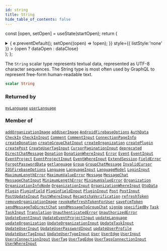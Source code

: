 ```yaml
---
id: string
title: String
hide_table_of_contents: false
---
```






const [open, setOpen] = useState(startOpen);
return (
<details {...(open ? { open: true } : {})} className="details" style={{ border:'none', boxShadow:'none', background:'var(--ifm-background-color)' }}>
<summary
onClick={(e) => {
e.preventDefault();
setOpen((open) => !open);
}}
style={{ listStyle:'none' }} >
{open ? dataOpen : dataClose}
</summary>
{open && children}
</details>
);
};

The `String` scalar type represents textual data, represented as UTF-8 character sequences. The String type is most often used by GraphQL to represent free-form human-readable text.

```graphql
scalar String
```

### Returned by

[`myLanguage`](../../../docs/schema/queries/my-language) <Badge class="secondary" text="query"/><Bullet />[`userLanguage`](../../../docs/schema/queries/user-language) <Badge class="secondary" text="query"/>

### Member of

[`addOrganizationImage`](../../../docs/schema/mutations/add-organization-image) <Badge class="secondary" text="mutation"/><Bullet />[`addUserImage`](../../../docs/schema/mutations/add-user-image) <Badge class="secondary" text="mutation"/><Bullet />[`AndroidFirebaseOptions`](../../../docs/schema/objects/android-firebase-options) <Badge class="secondary" text="object"/><Bullet />[`AuthData`](../../../docs/schema/objects/auth-data) <Badge class="secondary" text="object"/><Bullet />[`CheckIn`](../../../docs/schema/objects/check-in) <Badge class="secondary" text="object"/><Bullet />[`CheckInInput`](../../../docs/schema/inputs/check-in-input) <Badge class="secondary" text="input"/><Bullet />[`Comment`](../../../docs/schema/objects/comment) <Badge class="secondary" text="object"/><Bullet />[`CommentInput`](../../../docs/schema/inputs/comment-input) <Badge class="secondary" text="input"/><Bullet />[`ConnectionPageInfo`](../../../docs/schema/objects/connection-page-info) <Badge class="secondary" text="object"/><Bullet />[`createDonation`](../../../docs/schema/mutations/create-donation) <Badge class="secondary" text="mutation"/><Bullet />[`createGroupChatInput`](../../../docs/schema/inputs/create-group-chat-input) <Badge class="secondary" text="input"/><Bullet />[`createOrganization`](../../../docs/schema/mutations/create-organization) <Badge class="secondary" text="mutation"/><Bullet />[`createPlugin`](../../../docs/schema/mutations/create-plugin) <Badge class="secondary" text="mutation"/><Bullet />[`createPost`](../../../docs/schema/mutations/create-post) <Badge class="secondary" text="mutation"/><Bullet />[`CreateUserTagInput`](../../../docs/schema/inputs/create-user-tag-input) <Badge class="secondary" text="input"/><Bullet />[`CursorPaginationInput`](../../../docs/schema/inputs/cursor-pagination-input) <Badge class="secondary" text="input"/><Bullet />[`deprecated`](../../../docs/schema/directives/deprecated) <Badge class="secondary" text="directive"/><Bullet />[`DirectChatMessage`](../../../docs/schema/objects/direct-chat-message) <Badge class="secondary" text="object"/><Bullet />[`Donation`](../../../docs/schema/objects/donation) <Badge class="secondary" text="object"/><Bullet />[`DonationWhereInput`](../../../docs/schema/inputs/donation-where-input) <Badge class="secondary" text="input"/><Bullet />[`Error`](../../../docs/schema/interfaces/error) <Badge class="secondary" text="interface"/><Bullet />[`Event`](../../../docs/schema/objects/event) <Badge class="secondary" text="object"/><Bullet />[`EventInput`](../../../docs/schema/inputs/event-input) <Badge class="secondary" text="input"/><Bullet />[`EventProject`](../../../docs/schema/objects/event-project) <Badge class="secondary" text="object"/><Bullet />[`EventProjectInput`](../../../docs/schema/inputs/event-project-input) <Badge class="secondary" text="input"/><Bullet />[`EventWhereInput`](../../../docs/schema/inputs/event-where-input) <Badge class="secondary" text="input"/><Bullet />[`ExtendSession`](../../../docs/schema/objects/extend-session) <Badge class="secondary" text="object"/><Bullet />[`FieldError`](../../../docs/schema/interfaces/field-error) <Badge class="secondary" text="interface"/><Bullet />[`ForgotPasswordData`](../../../docs/schema/inputs/forgot-password-data) <Badge class="secondary" text="input"/><Bullet />[`getlanguage`](../../../docs/schema/queries/getlanguage) <Badge class="secondary" text="query"/><Bullet />[`Group`](../../../docs/schema/objects/group) <Badge class="secondary" text="object"/><Bullet />[`GroupChatMessage`](../../../docs/schema/objects/group-chat-message) <Badge class="secondary" text="object"/><Bullet />[`InvalidCursor`](../../../docs/schema/objects/invalid-cursor) <Badge class="secondary" text="object"/><Bullet />[`IOSFirebaseOptions`](../../../docs/schema/objects/iosfirebase-options) <Badge class="secondary" text="object"/><Bullet />[`Language`](../../../docs/schema/objects/language) <Badge class="secondary" text="object"/><Bullet />[`LanguageInput`](../../../docs/schema/inputs/language-input) <Badge class="secondary" text="input"/><Bullet />[`LanguageModel`](../../../docs/schema/objects/language-model) <Badge class="secondary" text="object"/><Bullet />[`LoginInput`](../../../docs/schema/inputs/login-input) <Badge class="secondary" text="input"/><Bullet />[`MaximumLengthError`](../../../docs/schema/objects/maximum-length-error) <Badge class="secondary" text="object"/><Bullet />[`MaximumValueError`](../../../docs/schema/objects/maximum-value-error) <Badge class="secondary" text="object"/><Bullet />[`Message`](../../../docs/schema/objects/message) <Badge class="secondary" text="object"/><Bullet />[`MessageChat`](../../../docs/schema/objects/message-chat) <Badge class="secondary" text="object"/><Bullet />[`MessageChatInput`](../../../docs/schema/inputs/message-chat-input) <Badge class="secondary" text="input"/><Bullet />[`MinimumLengthError`](../../../docs/schema/objects/minimum-length-error) <Badge class="secondary" text="object"/><Bullet />[`MinimumValueError`](../../../docs/schema/objects/minimum-value-error) <Badge class="secondary" text="object"/><Bullet />[`Organization`](../../../docs/schema/objects/organization) <Badge class="secondary" text="object"/><Bullet />[`OrganizationInfoNode`](../../../docs/schema/objects/organization-info-node) <Badge class="secondary" text="object"/><Bullet />[`OrganizationInput`](../../../docs/schema/inputs/organization-input) <Badge class="secondary" text="input"/><Bullet />[`OrganizationWhereInput`](../../../docs/schema/inputs/organization-where-input) <Badge class="secondary" text="input"/><Bullet />[`OtpData`](../../../docs/schema/objects/otp-data) <Badge class="secondary" text="object"/><Bullet />[`Plugin`](../../../docs/schema/objects/plugin) <Badge class="secondary" text="object"/><Bullet />[`PluginField`](../../../docs/schema/objects/plugin-field) <Badge class="secondary" text="object"/><Bullet />[`PluginFieldInput`](../../../docs/schema/inputs/plugin-field-input) <Badge class="secondary" text="input"/><Bullet />[`PluginInput`](../../../docs/schema/inputs/plugin-input) <Badge class="secondary" text="input"/><Bullet />[`Post`](../../../docs/schema/objects/post) <Badge class="secondary" text="object"/><Bullet />[`PostInput`](../../../docs/schema/inputs/post-input) <Badge class="secondary" text="input"/><Bullet />[`PostUpdateInput`](../../../docs/schema/inputs/post-update-input) <Badge class="secondary" text="input"/><Bullet />[`PostWhereInput`](../../../docs/schema/inputs/post-where-input) <Badge class="secondary" text="input"/><Bullet />[`RecaptchaVerification`](../../../docs/schema/inputs/recaptcha-verification) <Badge class="secondary" text="input"/><Bullet />[`refreshToken`](../../../docs/schema/mutations/refresh-token) <Badge class="secondary" text="mutation"/><Bullet />[`removeOrganizationImage`](../../../docs/schema/mutations/remove-organization-image) <Badge class="secondary" text="mutation"/><Bullet />[`revokeRefreshTokenForUser`](../../../docs/schema/mutations/revoke-refresh-token-for-user) <Badge class="secondary" text="mutation"/><Bullet />[`saveFcmToken`](../../../docs/schema/mutations/save-fcm-token) <Badge class="secondary" text="mutation"/><Bullet />[`sendMessageToDirectChat`](../../../docs/schema/mutations/send-message-to-direct-chat) <Badge class="secondary" text="mutation"/><Bullet />[`sendMessageToGroupChat`](../../../docs/schema/mutations/send-message-to-group-chat) <Badge class="secondary" text="mutation"/><Bullet />[`signUp`](../../../docs/schema/mutations/sign-up) <Badge class="secondary" text="mutation"/><Bullet />[`specifiedBy`](../../../docs/schema/directives/specified-by) <Badge class="secondary" text="directive"/><Bullet />[`Task`](../../../docs/schema/objects/task) <Badge class="secondary" text="object"/><Bullet />[`TaskInput`](../../../docs/schema/inputs/task-input) <Badge class="secondary" text="input"/><Bullet />[`Translation`](../../../docs/schema/objects/translation) <Badge class="secondary" text="object"/><Bullet />[`UnauthenticatedError`](../../../docs/schema/objects/unauthenticated-error) <Badge class="secondary" text="object"/><Bullet />[`UnauthorizedError`](../../../docs/schema/objects/unauthorized-error) <Badge class="secondary" text="object"/><Bullet />[`UpdateEventInput`](../../../docs/schema/inputs/update-event-input) <Badge class="secondary" text="input"/><Bullet />[`UpdateEventProjectInput`](../../../docs/schema/inputs/update-event-project-input) <Badge class="secondary" text="input"/><Bullet />[`updateLanguage`](../../../docs/schema/mutations/update-language) <Badge class="secondary" text="mutation"/><Bullet />[`updateOrganization`](../../../docs/schema/mutations/update-organization) <Badge class="secondary" text="mutation"/><Bullet />[`UpdateOrganizationInput`](../../../docs/schema/inputs/update-organization-input) <Badge class="secondary" text="input"/><Bullet />[`UpdateTaskInput`](../../../docs/schema/inputs/update-task-input) <Badge class="secondary" text="input"/><Bullet />[`UpdateUserInput`](../../../docs/schema/inputs/update-user-input) <Badge class="secondary" text="input"/><Bullet />[`UpdateUserPasswordInput`](../../../docs/schema/inputs/update-user-password-input) <Badge class="secondary" text="input"/><Bullet />[`updateUserProfile`](../../../docs/schema/mutations/update-user-profile) <Badge class="secondary" text="mutation"/><Bullet />[`UpdateUserTagInput`](../../../docs/schema/inputs/update-user-tag-input) <Badge class="secondary" text="input"/><Bullet />[`UpdateUserTypeInput`](../../../docs/schema/inputs/update-user-type-input) <Badge class="secondary" text="input"/><Bullet />[`User`](../../../docs/schema/objects/user) <Badge class="secondary" text="object"/><Bullet />[`UserEdge`](../../../docs/schema/objects/user-edge) <Badge class="secondary" text="object"/><Bullet />[`UserInput`](../../../docs/schema/inputs/user-input) <Badge class="secondary" text="input"/><Bullet />[`UsersConnectionInput`](../../../docs/schema/inputs/users-connection-input) <Badge class="secondary" text="input"/><Bullet />[`UserTag`](../../../docs/schema/objects/user-tag) <Badge class="secondary" text="object"/><Bullet />[`UserTagEdge`](../../../docs/schema/objects/user-tag-edge) <Badge class="secondary" text="object"/><Bullet />[`UserTagsConnectionInput`](../../../docs/schema/inputs/user-tags-connection-input) <Badge class="secondary" text="input"/><Bullet />[`UserWhereInput`](../../../docs/schema/inputs/user-where-input) <Badge class="secondary" text="input"/>
